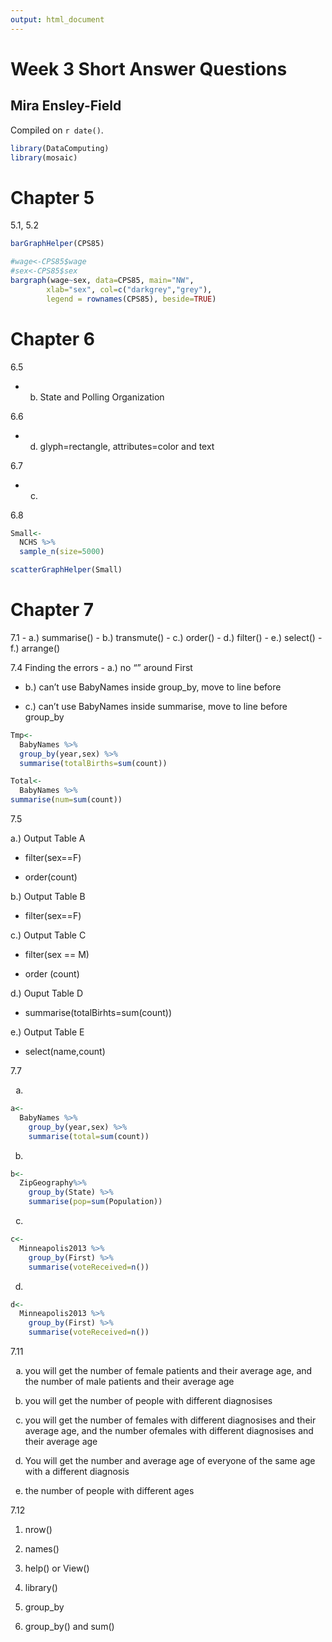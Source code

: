```yaml
---
output: html_document
---
```

# Week 3 Short Answer Questions

## Mira Ensley-Field

<!-- leave this material as is -->
Compiled on `r date()`.

```r
library(DataComputing)
library(mosaic)
```
<!-- put your content after this line -->

# Chapter 5

5.1, 5.2

```r
barGraphHelper(CPS85)

```

```r



#wage<-CPS85$wage
#sex<-CPS85$sex
bargraph(wage~sex, data=CPS85, main="NW",
        xlab="sex", col=c("darkgrey","grey"),
        legend = rownames(CPS85), beside=TRUE)
```

# Chapter 6

6.5

- b. State and Polling Organization

6.6

- d. glyph=rectangle, attributes=color and text

6.7

- c.

6.8


```r
Small<-
  NCHS %>%
  sample_n(size=5000)

scatterGraphHelper(Small)
```



# Chapter 7
7.1
- a.) summarise()
- b.) transmute()
- c.) order()
- d.) filter()
- e.) select()
- f.) arrange()


7.4 Finding the errors
- a.)  no "" around First

- b.) can't use BabyNames inside group_by, move to line before

- c.) can't use BabyNames inside summarise, move to line before group_by

```r
Tmp<-
  BabyNames %>%
  group_by(year,sex) %>%
  summarise(totalBirths=sum(count))

```

```r
Total<-
  BabyNames %>%
summarise(num=sum(count))
```

7.5

a.) Output Table A

- filter(sex==F)

- order(count)
   
b.) Output Table B

- filter(sex==F)

c.) Output Table C

- filter(sex == M)

- order (count)

d.) Ouput Table D

- summarise(totalBirhts=sum(count))

e.) Output Table E

- select(name,count)

    
7.7

a.
```r
a<-
  BabyNames %>%
    group_by(year,sex) %>%
    summarise(total=sum(count))

```

b.
```r
b<-
  ZipGeography%>%
    group_by(State) %>%
    summarise(pop=sum(Population))

```

c.
```r
c<-
  Minneapolis2013 %>%
    group_by(First) %>%
    summarise(voteReceived=n())

```

d.
```r
d<-
  Minneapolis2013 %>%
    group_by(First) %>%
    summarise(voteReceived=n())

```

7.11

a. you will get the number of female patients and their average age, and the number of male patients and their average age

b. you will get the number of people with different diagnosises

c.  you will get the number of females with different diagnosises  and their average age, and the number ofemales with different diagnosises  and their average age

d. You will get the number and average age of everyone of the same age with a different diagnosis 

e. the number of people with different ages


7.12

1. nrow()

2. names()

3. help() or View()

4. library()

5. group_by

6. group_by() and  sum()